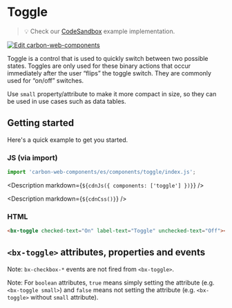 
# Toggle

> 💡 Check our
> [CodeSandbox](https://codesandbox.io/s/github/carbon-design-system/carbon-web-components/tree/main/examples/codesandbox/basic/components/toggle)
> example implementation.

[![Edit carbon-web-components](https://codesandbox.io/static/img/play-codesandbox.svg)](https://codesandbox.io/s/github/carbon-design-system/carbon-web-components/tree/main/examples/codesandbox/basic/components/toggle)

Toggle is a control that is used to quickly switch between two possible states.
Toggles are only used for these binary actions that occur immediately after the user “flips” the toggle switch.
They are commonly used for “on/off” switches.

Use `small` property/attribute to make it more compact in size, so they can be used in use cases such as data tables.

## Getting started

Here's a quick example to get you started.

### JS (via import)

```javascript
import 'carbon-web-components/es/components/toggle/index.js';
```

<Description markdown={`${cdnJs({ components: ['toggle'] })}`} />

<Description markdown={`${cdnCss()}`} />

### HTML

```html
<bx-toggle checked-text="On" label-text="Toggle" unchecked-text="Off"></bx-toggle>
```

## `<bx-toggle>` attributes, properties and events

Note: `bx-checkbox-*` events are not fired from `<bx-toggle>`.

Note: For `boolean` attributes, `true` means simply setting the attribute (e.g. `<bx-toggle small>`) and `false` means not setting the attribute (e.g. `<bx-toggle>` without `small` attribute).

<Props of="bx-toggle" />
